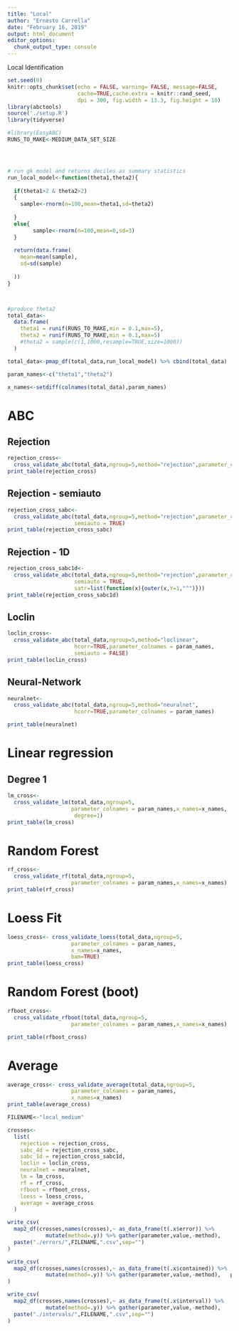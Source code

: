 ```yaml
---
title: "Local"
author: "Ernesto Carrella"
date: "February 16, 2019"
output: html_document
editor_options: 
  chunk_output_type: console
---
```


Local Identification

```r
set.seed(0)
knitr::opts_chunk$set(echo = FALSE, warning= FALSE, message=FALSE,
                      cache=TRUE,cache.extra = knitr::rand_seed,
                      dpi = 300, fig.width = 13.3, fig.height = 10)
library(abctools)
source('./setup.R')
library(tidyverse)
```

```r
#library(EasyABC)
RUNS_TO_MAKE<-MEDIUM_DATA_SET_SIZE




# run gk model and returns deciles as summary statistics
run_local_model<-function(theta1,theta2){
  
  if(theta1>2 & theta2>2)
  {
    sample<-rnorm(n=100,mean=theta1,sd=theta2)
    
  }
  else{
        sample<-rnorm(n=100,mean=0,sd=3)
  }
  
  return(data.frame(
    mean=mean(sample),
    sd=sd(sample)
    
  ))
}



#produce theta2
total_data<-
  data.frame(
    theta1 = runif(RUNS_TO_MAKE,min = 0.1,max=5),
    theta2 = runif(RUNS_TO_MAKE,min = 0.1,max=5)
    #theta2 = sample(c(1,1000,resample=TRUE,size=1000))
  ) 

total_data<-pmap_df(total_data,run_local_model) %>% cbind(total_data)

param_names<-c("theta1","theta2")

x_names<-setdiff(colnames(total_data),param_names)

```

# ABC

## Rejection


```r
rejection_cross<-
  cross_validate_abc(total_data,ngroup=5,method="rejection",parameter_colnames = param_names)
print_table(rejection_cross)

```

## Rejection - semiauto


```r
rejection_cross_sabc<-
  cross_validate_abc(total_data,ngroup=5,method="rejection",parameter_colnames = param_names,
                     semiauto = TRUE)
print_table(rejection_cross_sabc)

```

## Rejection - 1D


```r
rejection_cross_sabc1d<-
  cross_validate_abc(total_data,ngroup=5,method="rejection",parameter_colnames = param_names,
                     semiauto = TRUE,
                     satr=list(function(x){outer(x,Y=1,"^")}))
print_table(rejection_cross_sabc1d)

```

## Loclin


```r
loclin_cross<-
  cross_validate_abc(total_data,ngroup=5,method="loclinear",
                     hcorr=TRUE,parameter_colnames = param_names,
                     semiauto = FALSE)
print_table(loclin_cross)

```

## Neural-Network

```r
neuralnet<-
  cross_validate_abc(total_data,ngroup=5,method="neuralnet",
                     hcorr=TRUE,parameter_colnames = param_names)

```
```r
print_table(neuralnet)

```

# Linear regression


## Degree 1

```r
lm_cross<-
  cross_validate_lm(total_data,ngroup=5,
                    parameter_colnames = param_names,x_names=x_names,
                     degree=1)
print_table(lm_cross)

```

# Random Forest



```r
rf_cross<-
  cross_validate_rf(total_data,ngroup=5,
                    parameter_colnames = param_names,x_names=x_names)
print_table(rf_cross)

```



# Loess Fit



```r
loess_cross<- cross_validate_loess(total_data,ngroup=5,
                    parameter_colnames = param_names,
                    x_names=x_names,
                    bam=TRUE)
print_table(loess_cross)

```
# Random Forest (boot)



```r
rfboot_cross<-
  cross_validate_rfboot(total_data,ngroup=5,
                    parameter_colnames = param_names,x_names=x_names)

```

```r
print_table(rfboot_cross)
```


# Average



```r
average_cross<- cross_validate_average(total_data,ngroup=5,
                    parameter_colnames = param_names,
                    x_names=x_names)
print_table(average_cross)

```

```r
FILENAME<-"local_medium"

crosses<-
  list(
    rejection = rejection_cross,
    sabc_4d = rejection_cross_sabc,
    sabc_1d = rejection_cross_sabc1d,
    loclin = loclin_cross,
    neuralnet = neuralnet,
    lm = lm_cross,
    rf = rf_cross,
    rfboot = rfboot_cross,
    loess = loess_cross,
    average = average_cross
  )

write_csv(
  map2_df(crosses,names(crosses),~ as_data_frame(t(.x$error)) %>% 
            mutate(method=.y)) %>% gather(parameter,value,-method), 
  paste("./errors/",FILENAME,".csv",sep="")
)

write_csv(
  map2_df(crosses,names(crosses),~ as_data_frame(t(.x$contained)) %>% 
            mutate(method=.y)) %>% gather(parameter,value,-method),   paste("./contained/",FILENAME,".csv",sep="")
)

write_csv(
  map2_df(crosses,names(crosses),~ as_data_frame(t(.x$interval)) %>% 
            mutate(method=.y)) %>% gather(parameter,value,-method), 
  paste("./intervals/",FILENAME,".csv",sep="")
)
```
